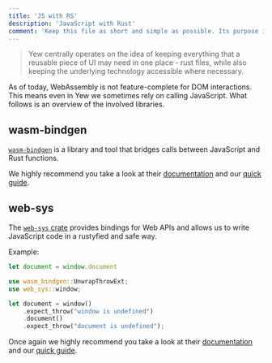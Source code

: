 ```yaml
---
title: 'JS with RS'
description: 'JavaScript with Rust'
comment: 'Keep this file as short and simple as possible. Its purpose is to ease the reader into components in Yew instead of providing proper API docs'
---
```



> Yew centrally operates on the idea of keeping everything that a reusable piece of
> UI may need in one place - rust files, while also keeping the underlying technology
> accessible where necessary.

As of today, WebAssembly is not feature-complete for DOM interactions. This means even in Yew we
sometimes rely on calling JavaScript. What follows is an overview of the involved libraries.

## wasm-bindgen

[`wasm-bindgen`](https://github.com/rustwasm/wasm-bindgen) is a library and tool that bridges calls between JavaScript and Rust functions.

We highly recommend you take a look at their [documentation](https://wasm-bindgen.github.io/wasm-bindgen/) and our [quick guide](./wasm-bindgen.mdx).

## web-sys

The [`web-sys` crate](https://crates.io/crates/web-sys) provides bindings for Web APIs and allows us to write JavaScript code in a rustyfied and safe way.

Example:

<Tabs>
<TabItem value="JS" label="JS">

```js
let document = window.document
```

</TabItem>

<TabItem value="RS" label="RS">

```rust ,no_run
use wasm_bindgen::UnwrapThrowExt;
use web_sys::window;

let document = window()
    .expect_throw("window is undefined")
    .document()
    .expect_throw("document is undefined");
```

</TabItem>
</Tabs>

Once again we highly recommend you take a look at their [documentation](https://wasm-bindgen.github.io/wasm-bindgen/) and our [quick guide](./web-sys.mdx).
